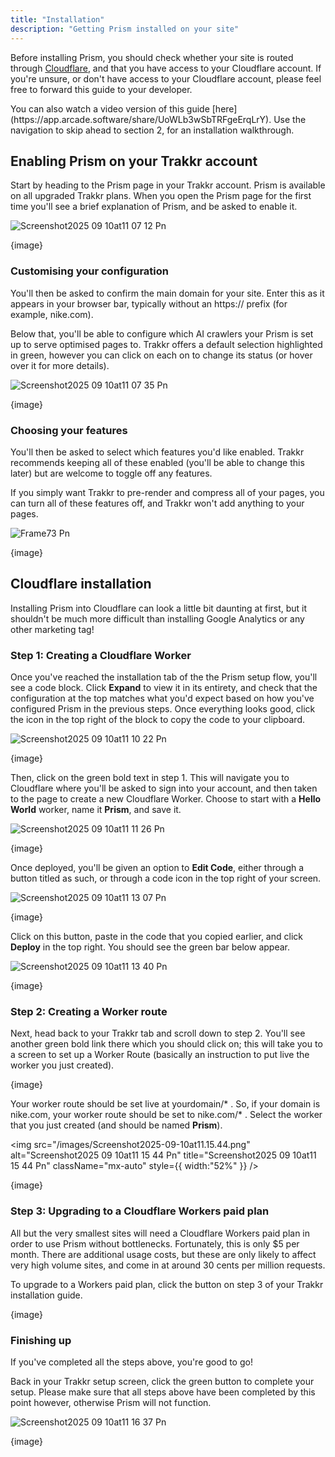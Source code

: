```yaml
---
title: "Installation"
description: "Getting Prism installed on your site"
---
```


Before installing Prism, you should check whether your site is routed through [Cloudflare](https://cloudflare.com), and that you have access to your Cloudflare account. If you're unsure, or don't have access to your Cloudflare account, please feel free to forward this guide to your developer.

<Info>
  You can also watch a video version of this guide [here](https://app.arcade.software/share/UoWLb3wSbTRFgeErqLrY). Use the navigation to skip ahead to section 2, for an installation walkthrough.
</Info>

## Enabling Prism on your Trakkr account

Start by heading to the Prism page in your Trakkr account. Prism is available on all upgraded Trakkr plans. When you open the Prism page for the first time you'll see a brief explanation of Prism, and be asked to enable it.

![Screenshot2025 09 10at11 07 12 Pn](/images/Screenshot2025-09-10at11.07.12.png)

{image}

### Customising your configuration

You'll then be asked to confirm the main domain for your site. Enter this as it appears in your browser bar, typically without an https:// prefix (for example, nike.com).

Below that, you'll be able to configure which AI crawlers your Prism is set up to serve optimised pages to. Trakkr offers a default selection highlighted in green, however you can click on each on to change its status (or hover over it for more details).

![Screenshot2025 09 10at11 07 35 Pn](/images/Screenshot2025-09-10at11.07.35.png)

{image}

### Choosing your features

You'll then be asked to select which features you'd like enabled. Trakkr recommends keeping all of these enabled (you'll be able to change this later) but are welcome to toggle off any features.

If you simply want Trakkr to pre-render and compress all of your pages, you can turn all of these features off, and Trakkr won't add anything to your pages.

![Frame73 Pn](/images/Frame73.png)

{image}

## Cloudflare installation

Installing Prism into Cloudflare can look a little bit daunting at first, but it shouldn't be much more difficult than installing Google Analytics or any other marketing tag\!

### Step 1: Creating a Cloudflare Worker

Once you've reached the installation tab of the the Prism setup flow, you'll see a code block. Click **Expand** to view it in its entirety, and check that the configuration at the top matches what you'd expect based on how you've configured Prism in the previous steps. Once everything looks good, click the icon in the top right of the block to copy the code to your clipboard.

![Screenshot2025 09 10at11 10 22 Pn](/images/Screenshot2025-09-10at11.10.22.png)

{image}

Then, click on the green bold text in step 1. This will navigate you to Cloudflare where you'll be asked to sign into your account, and then taken to the page to create a new Cloudflare Worker. Choose to start with a **Hello World** worker, name it **Prism**, and save it.

![Screenshot2025 09 10at11 11 26 Pn](/images/Screenshot2025-09-10at11.11.26.png)

{image}

Once deployed, you'll be given an option to **Edit Code**, either through a button titled as such, or through a code icon in the top right of your screen.

![Screenshot2025 09 10at11 13 07 Pn](/images/Screenshot2025-09-10at11.13.07.png)

{image}

Click on this button, paste in the code that you copied earlier, and click **Deploy** in the top right. You should see the green bar below appear.

![Screenshot2025 09 10at11 13 40 Pn](/Screenshot2025-09-10at11.13.40.png)

{image}

### Step 2: Creating a Worker route

Next, head back to your Trakkr tab and scroll down to step 2. You'll see another green bold link there which you should click on; this will take you to a screen to set up a Worker Route (basically an instruction to put live the worker you just created).

{image}

Your worker route should be set live at yourdomain/\* . So, if your domain is nike.com, your worker route should be set to nike.com/\* . Select the worker that you just created (and should be named **Prism**).

<img
  src="/images/Screenshot2025-09-10at11.15.44.png"
  alt="Screenshot2025 09 10at11 15 44 Pn"
  title="Screenshot2025 09 10at11 15 44 Pn"
  className="mx-auto"
  style={{ width:"52%" }}
/>

{image}

### Step 3: Upgrading to a Cloudflare Workers paid plan

All but the very smallest sites will need a Cloudflare Workers paid plan in order to use Prism without bottlenecks. Fortunately, this is only \$5 per month. There are additional usage costs, but these are only likely to affect very high volume sites, and come in at around 30 cents per million requests.

To upgrade to a Workers paid plan, click the button on step 3 of your Trakkr installation guide.

{image}

### Finishing up

If you've completed all the steps above, you're good to go\!

Back in your Trakkr setup screen, click the green button to complete your setup. Please make sure that all steps above have been completed by this point however, otherwise Prism will not function.

![Screenshot2025 09 10at11 16 37 Pn](/images/Screenshot2025-09-10at11.16.37.png)

{image}